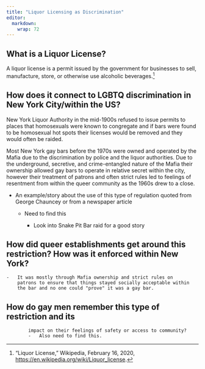 ```yaml
---
title: "Liquor Licensing as Discrimination"
editor: 
  markdown: 
    wrap: 72
---
```


## What is a Liquor License?

A liquor license is a permit issued by the government for businesses to
sell, manufacture, store, or otherwise use alcoholic beverages.[^1]

[^1]: “Liquor License,” Wikipedia, February 16, 2020,
    <https://en.wikipedia.org/wiki/Liquor_license>.

## How does it connect to LGBTQ discrimination in New York City/within the US?

New York Liquor Authority in the mid-1900s refused to issue permits to places 
that homosexuals were known to congregate and if bars were found to be homosexual 
hot spots their licenses would be removed and they would often be raided.

Most New York gay bars before the 1970s were owned and operated by the Mafia due 
to the discrimination by police and the liquor authorities. Due to the 
underground, secretive, and crime-entangled nature of the Mafia their ownership 
allowed gay bars to operate in relative secret within the city, however their 
treatment of patrons and often strict rules led to feelings of resentment from 
within the queer community as the 1960s drew to a close.

-   An example/story about the use of this type of regulation quoted
    from George Chauncey or from a newspaper article

    -   Need to find this

        -   Look into Snake Pit Bar raid for a good story

## How did queer establishments get around this restriction? How was it enforced within New York?

    -   It was mostly through Mafia ownership and strict rules on
        patrons to ensure that things stayed socially acceptable within
        the bar and no one could "prove" it was a gay bar.

## How do gay men remember this type of restriction and its
            impact on their feelings of safety or access to community?
            -   Also need to find this.
